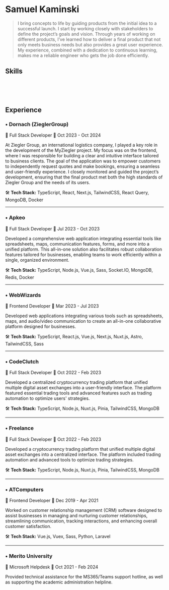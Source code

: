 

# Samuel Kaminski
> I bring concepts to life by guiding products from the initial idea to a successful launch. I start by working closely with stakeholders to define the project’s goals and vision. Through years of working on different products, I’ve learned how to deliver a final product that not only meets business needs but also provides a great user experience. My experience, combined with a dedication to continuous learning, makes me a reliable engineer who gets the job done efficiently.

<Contact />

## Skills
<Skills />

<br/>
<br/>
<br/>

## Experience

### • Dornach (ZieglerGroup)

💼 Full Stack Developer
📆 Oct 2023 - Oct 2024

At Ziegler Group, an international logistics company, I played a key role in the development of the MyZiegler project. My focus was on the frontend, where I was responsible for building a clear and intuitive interface tailored to business clients. The goal of the application was to empower customers to independently request quotes and make bookings, ensuring a seamless and user-friendly experience. I closely monitored and guided the project’s development, ensuring that the final product met both the high standards of Ziegler Group and the needs of its users.

🛠️ **Tech Stack:** TypeScript, React, Next.js, TailwindCSS, React Query, MongoDB, Docker


---

### • Apkeo

💼 Full Stack Developer
📆 Jul 2023 - Oct 2023

Developed a comprehensive web application integrating essential tools like spreadsheets, maps, communication features, forms, and more into a unified platform. This all-in-one solution also facilitates robust collaboration features tailored for businesses, enabling teams to work efficiently within a single, organized environment.

🛠️ **Tech Stack:** TypeScript, Node.js, Vue.js, Sass, Socket.IO, MongoDB, Redis, Docker


---

### • WebWizards

💼 Frontend Developer
📆 Mar 2023 - Jul 2023

Developed web applications integrating various tools such as spreadsheets, maps, and audio/video communication to create an all-in-one collaborative platform designed for businesses.

🛠️ **Tech Stack:** TypeScript, React.js, Vue.js, Next.js, Nuxt.js, Astro, TailwindCSS, Sass


---

### • CodeClutch

💼 Full Stack Developer
📆 Oct 2022 - Feb 2023

Developed a centralized cryptocurrency trading platform that unified multiple digital asset exchanges into a user-friendly interface. The platform featured essential trading tools and advanced features such as trading automation to optimize users' strategies.

🛠️ **Tech Stack:** TypeScript, Node.js, Nuxt.js, Pinia, TailwindCSS, MongoDB


---

### • Freelance

💼 Full Stack Developer
📆 Oct 2022 - Feb 2023

Developed a cryptocurrency trading platform that unified multiple digital asset exchanges into a centralized interface. The platform included trading automation and advanced tools to optimize trading strategies.

🛠️ **Tech Stack:** TypeScript, Node.js, Nuxt.js, Pinia, TailwindCSS, MongoDB


---

### • ATComputers

💼 Frontend Developer
📆 Dec 2019 - Apr 2021

Worked on customer relationship management (CRM) software designed to assist businesses in managing and nurturing customer relationships, streamlining communication, tracking interactions, and enhancing overall customer satisfaction.

🛠️ **Tech Stack:** Vue.js, Vuex, Sass, Python, Laravel


---

### • Merito University

💼 Microsoft Helpdesk
📆 Oct 2021 - Feb 2024

Provided technical assistance for the MS365/Teams support hotline, as well as supporting the academic administration helpline.
